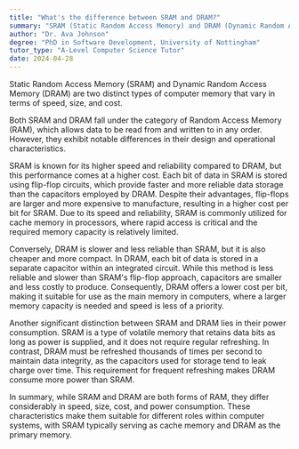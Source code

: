 ```yaml
---
title: "What's the difference between SRAM and DRAM?"
summary: "SRAM (Static Random Access Memory) and DRAM (Dynamic Random Access Memory) are types of computer memory, differing in speed, size, and cost."
author: "Dr. Ava Johnson"
degree: "PhD in Software Development, University of Nottingham"
tutor_type: "A-Level Computer Science Tutor"
date: 2024-04-28
---
```


Static Random Access Memory (SRAM) and Dynamic Random Access Memory (DRAM) are two distinct types of computer memory that vary in terms of speed, size, and cost.

Both SRAM and DRAM fall under the category of Random Access Memory (RAM), which allows data to be read from and written to in any order. However, they exhibit notable differences in their design and operational characteristics.

SRAM is known for its higher speed and reliability compared to DRAM, but this performance comes at a higher cost. Each bit of data in SRAM is stored using flip-flop circuits, which provide faster and more reliable data storage than the capacitors employed by DRAM. Despite their advantages, flip-flops are larger and more expensive to manufacture, resulting in a higher cost per bit for SRAM. Due to its speed and reliability, SRAM is commonly utilized for cache memory in processors, where rapid access is critical and the required memory capacity is relatively limited.

Conversely, DRAM is slower and less reliable than SRAM, but it is also cheaper and more compact. In DRAM, each bit of data is stored in a separate capacitor within an integrated circuit. While this method is less reliable and slower than SRAM's flip-flop approach, capacitors are smaller and less costly to produce. Consequently, DRAM offers a lower cost per bit, making it suitable for use as the main memory in computers, where a larger memory capacity is needed and speed is less of a priority.

Another significant distinction between SRAM and DRAM lies in their power consumption. SRAM is a type of volatile memory that retains data bits as long as power is supplied, and it does not require regular refreshing. In contrast, DRAM must be refreshed thousands of times per second to maintain data integrity, as the capacitors used for storage tend to leak charge over time. This requirement for frequent refreshing makes DRAM consume more power than SRAM.

In summary, while SRAM and DRAM are both forms of RAM, they differ considerably in speed, size, cost, and power consumption. These characteristics make them suitable for different roles within computer systems, with SRAM typically serving as cache memory and DRAM as the primary memory.
    